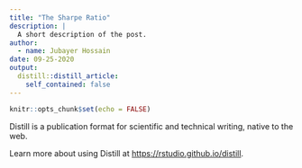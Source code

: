 ```yaml
---
title: "The Sharpe Ratio"
description: |
  A short description of the post.
author:
  - name: Jubayer Hossain
date: 09-25-2020
output:
  distill::distill_article:
    self_contained: false
---
```


```r
knitr::opts_chunk$set(echo = FALSE)
```

Distill is a publication format for scientific and technical writing, native to the web.

Learn more about using Distill at <https://rstudio.github.io/distill>.

